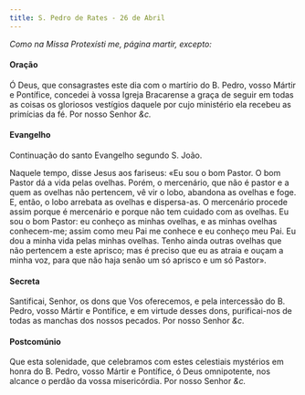 ```yaml
---
title: S. Pedro de Rates - 26 de Abril
---
```


<em>Como na Missa Protexísti me, página martir, excepto:</em>

#### Oração

Ó Deus, que consagrastes este dia com o martírio do B. Pedro, vosso Mártir
e Pontífice, concedei à vossa Igreja Bracarense a graça de seguir em todas
as coisas os gloriosos vestígios daquele por cujo ministério ela recebeu
as primícias da fé. Por nosso Senhor <em>&c.</em>

#### Evangelho

Continuação do santo Evangelho segundo S. João.

Naquele tempo, disse Jesus aos fariseus: «Eu sou o bom Pastor. O bom
Pastor dá a vida pelas ovelhas. Porém, o mercenário, que não é pastor e a
quem as ovelhas não pertencem, vê vir o lobo, abandona as ovelhas e foge.
E, então, o lobo arrebata as ovelhas e dispersa-as. O mercenário procede
assim porque é mercenário e porque não tem cuidado com as ovelhas. Eu sou
o bom Pastor: eu conheço as minhas ovelhas, e as minhas ovelhas
conhecem-me; assim como meu Pai me conhece e eu conheço meu Pai. Eu dou a
minha vida pelas minhas ovelhas. Tenho ainda outras ovelhas que não
pertencem a este aprisco; mas é preciso que eu as atraia e ouçam a minha
voz, para que não haja senão um só aprisco e um só Pastor».

#### Secreta

Santificai, Senhor, os dons que Vos oferecemos, e pela intercessão do B.
Pedro, vosso Mártir e Pontífice, e em virtude desses dons, purificai-nos
de todas as manchas dos nossos pecados. Por nosso Senhor <em>&c.</em>

#### Postcomúnio

Que esta solenidade, que celebramos com estes celestiais mystérios em
honra do B. Pedro, vosso Mártir e Pontífice, ó Deus omnipotente, nos
alcance o perdão da vossa misericórdia. Por nosso Senhor <em>&c.</em>
